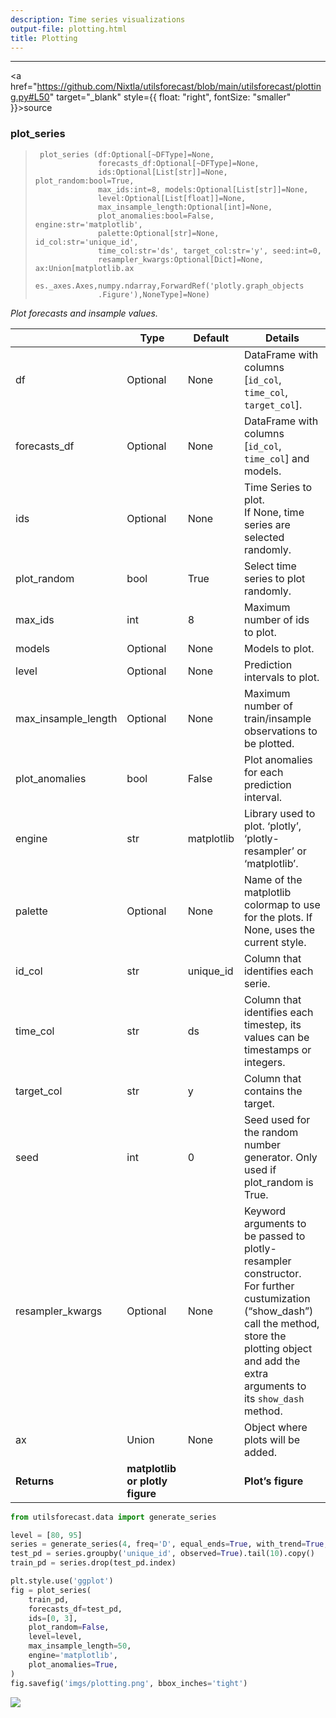 ```yaml
---
description: Time series visualizations
output-file: plotting.html
title: Plotting
---
```



------------------------------------------------------------------------

<a
href="https://github.com/Nixtla/utilsforecast/blob/main/utilsforecast/plotting.py#L50"
target="_blank" style={{ float: "right", fontSize: "smaller" }}>source</a>

### plot_series

> ``` text
>  plot_series (df:Optional[~DFType]=None,
>               forecasts_df:Optional[~DFType]=None,
>               ids:Optional[List[str]]=None, plot_random:bool=True,
>               max_ids:int=8, models:Optional[List[str]]=None,
>               level:Optional[List[float]]=None,
>               max_insample_length:Optional[int]=None,
>               plot_anomalies:bool=False, engine:str='matplotlib',
>               palette:Optional[str]=None, id_col:str='unique_id',
>               time_col:str='ds', target_col:str='y', seed:int=0,
>               resampler_kwargs:Optional[Dict]=None, ax:Union[matplotlib.ax
>               es._axes.Axes,numpy.ndarray,ForwardRef('plotly.graph_objects
>               .Figure'),NoneType]=None)
> ```

*Plot forecasts and insample values.*

|  | **Type** | **Default** | **Details** |
|------|------------------|-------------------------|-------------------------|
| df | Optional | None | DataFrame with columns \[`id_col`, `time_col`, `target_col`\]. |
| forecasts_df | Optional | None | DataFrame with columns \[`id_col`, `time_col`\] and models. |
| ids | Optional | None | Time Series to plot.<br/>If None, time series are selected randomly. |
| plot_random | bool | True | Select time series to plot randomly. |
| max_ids | int | 8 | Maximum number of ids to plot. |
| models | Optional | None | Models to plot. |
| level | Optional | None | Prediction intervals to plot. |
| max_insample_length | Optional | None | Maximum number of train/insample observations to be plotted. |
| plot_anomalies | bool | False | Plot anomalies for each prediction interval. |
| engine | str | matplotlib | Library used to plot. ‘plotly’, ‘plotly-resampler’ or ‘matplotlib’. |
| palette | Optional | None | Name of the matplotlib colormap to use for the plots. If None, uses the current style. |
| id_col | str | unique_id | Column that identifies each serie. |
| time_col | str | ds | Column that identifies each timestep, its values can be timestamps or integers. |
| target_col | str | y | Column that contains the target. |
| seed | int | 0 | Seed used for the random number generator. Only used if plot_random is True. |
| resampler_kwargs | Optional | None | Keyword arguments to be passed to plotly-resampler constructor.<br/>For further custumization (“show_dash”) call the method,<br/>store the plotting object and add the extra arguments to<br/>its `show_dash` method. |
| ax | Union | None | Object where plots will be added. |
| **Returns** | **matplotlib or plotly figure** |  | **Plot’s figure** |

```python
from utilsforecast.data import generate_series
```


```python
level = [80, 95]
series = generate_series(4, freq='D', equal_ends=True, with_trend=True, n_models=2, level=level)
test_pd = series.groupby('unique_id', observed=True).tail(10).copy()
train_pd = series.drop(test_pd.index)
```


```python
plt.style.use('ggplot')
fig = plot_series(
    train_pd,
    forecasts_df=test_pd,
    ids=[0, 3],
    plot_random=False,
    level=level,    
    max_insample_length=50,
    engine='matplotlib',
    plot_anomalies=True,
)
fig.savefig('imgs/plotting.png', bbox_inches='tight')
```

![](/utilsforecast/imgs/plotting.png)

